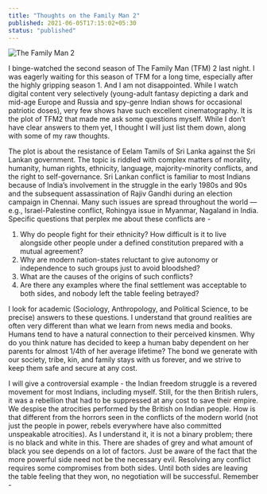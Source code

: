 ```yaml
---
title: "Thoughts on the Family Man 2"
published: 2021-06-05T17:15:02+05:30
status: "published"
---
```


![The Family Man 2](/images/posts/the-family-man-2-cover.jpg "The Family Man 2")

I binge-watched the second season of The Family Man (TFM) 2 last night. I was eagerly waiting for this season of TFM for a long time, especially after the highly gripping season 1. And I am not disappointed. While I watch digital content very selectively (young-adult fantasy depicting a dark and mid-age Europe and Russia and spy-genre Indian shows for occasional patriotic doses), very few shows have such excellent cinematography. It is the plot of TFM2 that made me ask some questions myself. While I don’t have clear answers to them yet, I thought I will just list them down, along with some of my raw thoughts.

The plot is about the resistance of Eelam Tamils of Sri Lanka against the Sri Lankan government. The topic is riddled with complex matters of morality, humanity, human rights, ethnicity, language, majority-minority conflicts, and the right to self-governance. Sri Lankan conflict is familiar to most Indians because of India’s involvement in the struggle in the early 1980s and 90s and the subsequent assassination of Rajiv Gandhi during an election campaign in Chennai. Many such issues are spread throughout the world — e.g., Israel-Palestine conflict, Rohingya issue in Myanmar, Nagaland in India. Specific questions that perplex me about these conflicts are -

1. Why do people fight for their ethnicity? How difficult is it to live alongside other people under a defined constitution prepared with a mutual agreement?
2. Why are modern nation-states reluctant to give autonomy or independence to such groups just to avoid bloodshed?
3. What are the causes of the origins of such conflicts?
4. Are there any examples where the final settlement was acceptable to both sides, and nobody left the table feeling betrayed?

I look for academic (Sociology, Anthropology, and Political Science, to be precise) answers to these questions. I understand that ground realities are often very different than what we learn from news media and books. Humans tend to have a natural connection to their perceived kinsmen. Why do you think nature has decided to keep a human baby dependent on her parents for almost 1/4th of her average lifetime? The bond we generate with our society, tribe, kin, and family stays with us forever, and we strive to keep them safe and secure at any cost.

I will give a controversial example - the Indian freedom struggle is a revered movement for most Indians, including myself. Still, for the then British rulers, it was a rebellion that had to be suppressed at any cost to save their empire. We despise the atrocities performed by the British on Indian people. How is that different from the horrors seen in the conflicts of the modern world (not just the people in power, rebels everywhere have also committed unspeakable atrocities). As I understand it, it is not a binary problem; there is no black and white in this. There are shades of grey and what amount of black you see depends on a lot of factors. Just be aware of the fact that the more powerful side need not be the necessary evil. Resolving any conflict requires some compromises from both sides. Until both sides are leaving the table feeling that they won, no negotiation will be successful. Remember -
